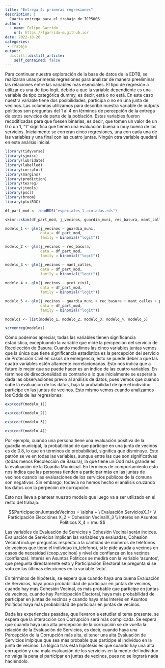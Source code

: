 ```yaml
---
title: "Entrega 4: primeras regresiones"
description: |
  Cuarta entrega para el trabajo de ICP5006
author:
  - name: Felipe Garrido
    url: https://fgarrido-m.github.io/
date: 2022-10-26
categories: 
 - Trabajo
output:
  distill::distill_article:
    self_contained: false
---
```


Para continuar nuestra exploración de la base de datos de la EDTB, se realizaran unas primeras regresiones para analizar de manera preeliminar las relaciones entre las variables más esenciales. El tipo de regresión a utilizar es una de tipo logit, debido a que la variable dependiente es una variable de tipo categórica dummy, es decir, está o no está. En este caso nuestra variable tiene dos posibilidades, participa o no en una junta de vecinos. Las columnas utilizamos para describir nuestra variable de outputs políticos son preguntas del 1 al 4 en términos de percepción de la entrega de estos servicios de parte de la población. Estas variables fueron recodificadas para que fuesen binarias, es decir, que tomen un valor de un 0 o un 1, "1" significa que tienen una evaluación buena o muy buena de los servicios. Inicialmente se correran cinco regresiones, una con cada una de las variables y una final con las cuatro juntas. Ningún otra variable quedará en este análisis inicial.

```r
library(tidyverse)
library(sjmisc)
library(lubridate)
library(labelled)
library(corrplot)
library(margins)
library(prediction)
library(texreg)
library(jtools)
library(pscl)
library(broom)
library(plotROC)
```

```r
df_part_mod <- readRDS("especiales_1_acotadas.rds")

skimr::skim(df_part_mod, j_vecinos, guardia_muni, rec_basura, mant_calles, prot_civil)

```

```r
modelo_1 <- glm(j_vecinos ~ guardia_muni, 
                data = df_part_mod,
                family = binomial("logit"))

modelo_2 <- glm(j_vecinos ~ rec_basura, 
                data = df_part_mod,
                family = binomial("logit"))

modelo_3 <- glm(j_vecinos ~ mant_calles, 
                data = df_part_mod,
                family = binomial("logit"))
                
modelo_4 <- glm(j_vecinos ~ prot_civil, 
                data = df_part_mod,
                family = binomial("logit"))

modelo_5 <- glm(j_vecinos ~ guardia_muni + rec_basura + mant_calles + prot_civil, 
                data = df_part_mod,
                family = binomial("logit"))

modelos <- list(modelo_1, modelo_2, modelo_3, modelo_4, modelo_5)
```

```r
screenreg(modelos)
```

Cómo podemos apreciar, todas las variables tienen significancia estadística, exceptuando la variable que mide la percpeción del servicio de Recolección de Basura. Cuando medimos las cinco variables juntas vemos que la única que tiene significancia estadística es la percepción del servicio de Protección Civil en casos de emergencia, esto se puede deber a que las cuatro variables estén altamente correlacionadas. Esto nos indica que a futuro lo mejor que se puede hacer es un índice de las cuatro variables. En términos de direccionalidad es contrario a lo que inicialmente se esperaría dada las observaciones previo al análisis de datos, pues vemos que cuando sube la evaluación de los datos, baja la probabilidad de que el individuo participe en las juntas de vecinos. Esto mismo vemos cuando analizamos los Odds de las regresiones:

```r
exp(coef(modelo_1))

exp(coef(modelo_2))

exp(coef(modelo_3))

exp(coef(modelo_4))
```

Por ejemplo, cuando una persona tiene una evaluación positiva de la guardia municipal, la probabilidad de que participe en una junta de vecinos es de 0.8, lo que en términos de probabilidad, significa que disminuye. Este patrón se ve en todas las variables, aunque entre las que son significativas (todas menos Recolección de Basura), la que tiene un Odd más grande es la evaluación de la Guardia Municipal. En términos de comportamiento esto nos indica que las personas tienden a participar más en las juntas de vecinos cuando las evaluaciones de los servicios públicos de la comuna son negativos. Sin embargo, todavía no hemos hecho el análisis cruzando los datos con la perpeción de corrupción. 

Esto nos lleva a plantear nuestro modelo que luego va a ser utilizado en el resto del trabajo:

$$ParticipaciónJuntasdeVecinos = \alpha + \ Evaluación ServiciosX_1+ \\ Participación Elecciónes X_2 + Cohesión VecinalX_3 \\ Interés en Asuntos Políticos X_4 +  \mu  $$

Las variables de Evaluación de Servicios y  Cohesión Vecinal serán índices. Evaluación de Servicios implican las variables ya evaluadas, Cohesión Vecinal incluye preguntas respecto a la cantidad de números de teléfonos de vecinos que tiene el individuo (n_telefono), si le pide ayuda a vecinos en casos de necesidad (coop_vecinos) y nivel de confianza en los vecinos (confianza). Interés en Asuntos Políticos se medirá con la variable 'asuntos', que pregunta directamente esto y Participación Electoral se pregunta si se voto en las últimas elecciones en la variable 'voto'.

En términos de hipótesis, se espera que cuando haya una buena Evaluación de Servicios, haya poca probabilidad de participar en juntas de vecinos, cuando hay más Cohesión Vecinal, es más probable que participe en juntas de vecinos, cuando hay Participación Electoral, haya más probabilidad de participar en juntas de vecinos y cuando haya más Interés en Asuntos Políticos haya más probabilidad de participar en juntas de vecinos.

Dada las experiencias pasadas, que llevaron a estudiar el tema presente, se espera que la interacción con Corrupción será más complicada. Se espera que cuando haya una alta percepción de la corrupción se de vuelta la relación de la Evaluación de Servicios, es decir, cuando haya una Percepción de la Corrupción más alta, el tener una alta Evaluación de Servicios imlpique que sea más probable que participe el individuo en la junta de vecinos. La lógica tras esta hipótesis es que cuando hay una alta corrupción y una mala evaluación de los servicios en la mente del individuo no valga la pena el participar en juntas de vecinos, pues no se logrará nada haciéndolo. 